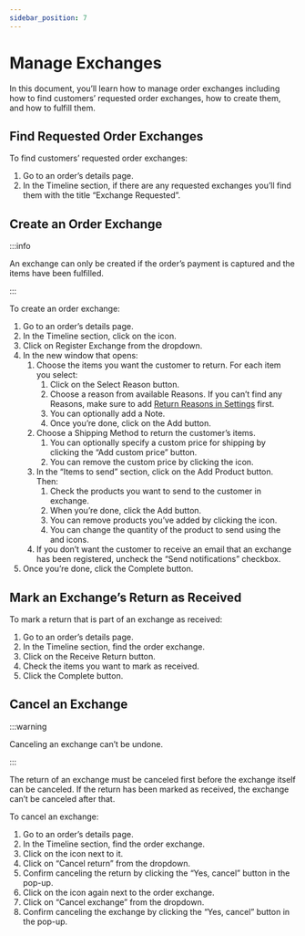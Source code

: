 ```yaml
---
sidebar_position: 7
---
```



# Manage Exchanges

In this document, you’ll learn how to manage order exchanges including how to find customers’ requested order exchanges, how to create them, and how to fulfill them.

## Find Requested Order Exchanges

To find customers’ requested order exchanges:

1. Go to an order’s details page.
2. In the Timeline section, if there are any requested exchanges you’ll find them with the title “Exchange Requested”.

## Create an Order Exchange

:::info

An exchange can only be created if the order’s payment is captured and the items have been fulfilled.

:::

To create an order exchange:

1. Go to an order’s details page.
2. In the Timeline section, click on the <UiIcon lightIcon="https://res.cloudinary.com/dza7lstvk/image/upload/v1667999308/Medusa%20Docs/UI%20Icons/1ordBC6_ssysel.png" darkIcon="https://res.cloudinary.com/dza7lstvk/image/upload/v1667999326/Medusa%20Docs/UI%20Icons/dSwWYBH_stzgoi.png" alt="three dots" /> icon.
3. Click on Register Exchange from the dropdown.
4. In the new window that opens:
    1. Choose the items you want the customer to return. For each item you select:
        1. Click on the Select Reason button.
        2. Choose a reason from available Reasons. If you can’t find any Reasons, make sure to add [Return Reasons in Settings](../settings/return-reasons.mdx#add-return-reason) first.
        3. You can optionally add a Note.
        4. Once you’re done, click on the Add button.
    2. Choose a Shipping Method to return the customer’s items.
        1. You can optionally specify a custom price for shipping by clicking the “Add custom price” button.
        2. You can remove the custom price by clicking the <UiIcon lightIcon="https://res.cloudinary.com/dza7lstvk/image/upload/v1667999273/Medusa%20Docs/UI%20Icons/7hztVhj_mj6mxu.png" darkIcon="https://res.cloudinary.com/dza7lstvk/image/upload/v1667999290/Medusa%20Docs/UI%20Icons/1yp4PNt_vzwnhf.png" alt="trash" /> icon.
    3. In the “Items to send” section, click on the Add Product button. Then:
        1. Check the products you want to send to the customer in exchange.
        2. When you’re done, click the Add button.
        3. You can remove products you’ve added by clicking the <UiIcon lightIcon="https://res.cloudinary.com/dza7lstvk/image/upload/v1667999273/Medusa%20Docs/UI%20Icons/7hztVhj_mj6mxu.png" darkIcon="https://res.cloudinary.com/dza7lstvk/image/upload/v1667999290/Medusa%20Docs/UI%20Icons/1yp4PNt_vzwnhf.png" alt="trash" /> icon.
        4. You can change the quantity of the product to send using the <UiIcon lightIcon="https://res.cloudinary.com/dza7lstvk/image/upload/v1667999131/Medusa%20Docs/UI%20Icons/1hL8NiW_lqmjcq.png" darkIcon="https://res.cloudinary.com/dza7lstvk/image/upload/v1667999150/Medusa%20Docs/UI%20Icons/8LtkPqW_jyqz5i.png" alt="plus" /> and <UiIcon lightIcon="https://res.cloudinary.com/dza7lstvk/image/upload/v1667999351/Medusa%20Docs/UI%20Icons/EGk9uYD_a7rwhs.png" darkIcon="https://res.cloudinary.com/dza7lstvk/image/upload/v1667999366/Medusa%20Docs/UI%20Icons/XvkBK8p_dzhzfx.png" alt="minus" /> icons.
    4. If you don’t want the customer to receive an email that an exchange has been registered, uncheck the “Send notifications” checkbox.
5. Once you’re done, click the Complete button.

## Mark an Exchange’s Return as Received

To mark a return that is part of an exchange as received:

1. Go to an order’s details page.
2. In the Timeline section, find the order exchange.
3. Click on the Receive Return button.
4. Check the items you want to mark as received.
5. Click the Complete button.

## Cancel an Exchange

:::warning

Canceling an exchange can’t be undone.

:::

The return of an exchange must be canceled first before the exchange itself can be canceled. If the return has been marked as received, the exchange can’t be canceled after that.

To cancel an exchange:

1. Go to an order’s details page.
2. In the Timeline section, find the order exchange.
3. Click on the <UiIcon lightIcon="https://res.cloudinary.com/dza7lstvk/image/upload/v1667999308/Medusa%20Docs/UI%20Icons/1ordBC6_ssysel.png" darkIcon="https://res.cloudinary.com/dza7lstvk/image/upload/v1667999326/Medusa%20Docs/UI%20Icons/dSwWYBH_stzgoi.png" alt="three dots" /> icon next to it.
4. Click on “Cancel return” from the dropdown.
5. Confirm canceling the return by clicking the “Yes, cancel” button in the pop-up.
6. Click on the <UiIcon lightIcon="https://res.cloudinary.com/dza7lstvk/image/upload/v1667999308/Medusa%20Docs/UI%20Icons/1ordBC6_ssysel.png" darkIcon="https://res.cloudinary.com/dza7lstvk/image/upload/v1667999326/Medusa%20Docs/UI%20Icons/dSwWYBH_stzgoi.png" alt="three dots" /> icon again next to the order exchange.
7. Click on “Cancel exchange” from the dropdown.
8. Confirm canceling the exchange by clicking the “Yes, cancel” button in the pop-up.
